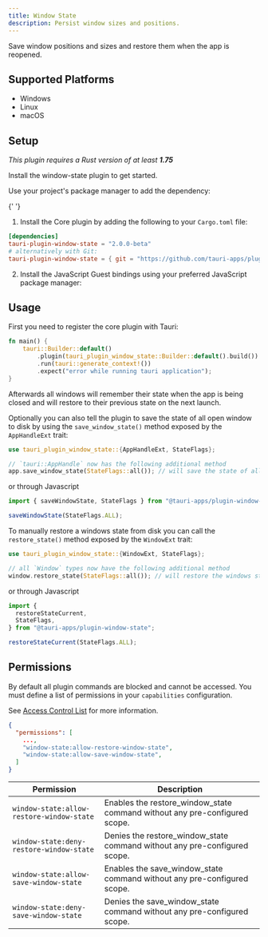 ```yaml
---
title: Window State
description: Persist window sizes and positions.
---
```



<PluginLinks plugin="window-state" />

Save window positions and sizes and restore them when the app is reopened.

## Supported Platforms

- Windows
- Linux
- macOS

## Setup

_This plugin requires a Rust version of at least **1.75**_

Install the window-state plugin to get started.

<Tabs>
  <TabItem label="Automatic">

Use your project's package manager to add the dependency:

{' '}

<CommandTabs
	npm="npm run tauri add window-state"
	yarn="yarn run tauri add window-state"
	pnpm="pnpm tauri add window-state"
	cargo="cargo tauri add window-state"
/>

  </TabItem>
  <TabItem label="Manual">

1. Install the Core plugin by adding the following to your `Cargo.toml` file:

```toml title="src-tauri/Cargo.toml"
[dependencies]
tauri-plugin-window-state = "2.0.0-beta"
# alternatively with Git:
tauri-plugin-window-state = { git = "https://github.com/tauri-apps/plugins-workspace", branch = "v2" }
```

2. Install the JavaScript Guest bindings using your preferred JavaScript package manager:

  <CommandTabs
      npm="npm install @tauri-apps/plugin-window-state"
      yarn="yarn add @tauri-apps/plugin-window-state"
      pnpm="pnpm add @tauri-apps/plugin-window-state"
  />
  </TabItem>
</Tabs>

## Usage

First you need to register the core plugin with Tauri:

```rust title="src-tauri/src/main.rs" {3}
fn main() {
    tauri::Builder::default()
        .plugin(tauri_plugin_window_state::Builder::default().build())
        .run(tauri::generate_context!())
        .expect("error while running tauri application");
}
```

Afterwards all windows will remember their state when the app is being closed and will restore to their previous state on the next launch.

Optionally you can also tell the plugin to save the state of all open window to disk by using the `save_window_state()` method exposed by the `AppHandleExt` trait:

```rust
use tauri_plugin_window_state::{AppHandleExt, StateFlags};

// `tauri::AppHandle` now has the following additional method
app.save_window_state(StateFlags::all()); // will save the state of all open windows to disk
```

or through Javascript

```javascript
import { saveWindowState, StateFlags } from "@tauri-apps/plugin-window-state";

saveWindowState(StateFlags.ALL);
```

To manually restore a windows state from disk you can call the `restore_state()` method exposed by the `WindowExt` trait:

```rust
use tauri_plugin_window_state::{WindowExt, StateFlags};

// all `Window` types now have the following additional method
window.restore_state(StateFlags::all()); // will restore the windows state from disk
```

or through Javascript

```javascript
import {
  restoreStateCurrent,
  StateFlags,
} from "@tauri-apps/plugin-window-state";

restoreStateCurrent(StateFlags.ALL);
```

## Permissions

By default all plugin commands are blocked and cannot be accessed.
You must define a list of permissions in your `capabilities` configuration.

See [Access Control List](/references/v2/acl) for more information.

```json title="src-tauri/capabilities/main.json" ins={4-5}
{
  "permissions": [
    ...,
    "window-state:allow-restore-window-state",
    "window-state:allow-save-window-state",
  ]
}
```

| Permission                    | Description                                                       |
| ----------------------------- | ----------------------------------------------------------------- |
| `window-state:allow-restore-window-state` | Enables the restore_window_state command without any pre-configured scope.  |
| `window-state:deny-restore-window-state` | Denies the restore_window_state command without any pre-configured scope. |
| `window-state:allow-save-window-state`  | Enables the save_window_state command without any pre-configured scope.  |
| `window-state:deny-save-window-state`  | Denies the save_window_state command without any pre-configured scope.  |